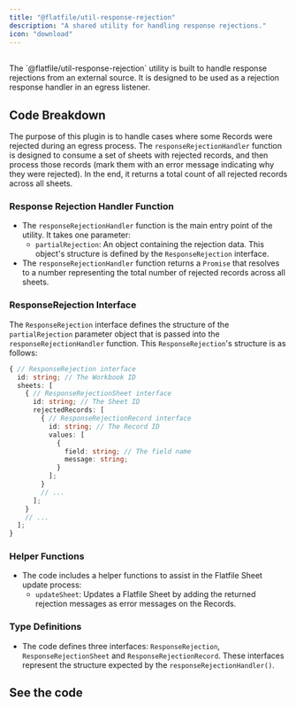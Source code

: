 ```yaml
---
title: "@flatfile/util-response-rejection"
description: "A shared utility for handling response rejections."
icon: "download"
---
```


<CardGroup cols={1}>
  <Card title="@flatfile/util-response-rejection" icon="download">
    <br />
    The `@flatfile/util-response-rejection` utility is built to handle response rejections
    from an external source. It is designed to be used as a rejection response handler
    in an egress listener.
  </Card>
</CardGroup>

## Code Breakdown

The purpose of this plugin is to handle cases where some Records were rejected during an egress process. The `responseRejectionHandler` function is designed to consume a set of sheets with rejected records, and then process those records (mark them with an error message indicating why they were rejected). In the end, it returns a total count of all rejected records across all sheets.

### **Response Rejection Handler Function**

- The `responseRejectionHandler` function is the main entry point of the utility. It takes one parameter:
  - `partialRejection`: An object containing the rejection data. This object's structure is defined by the `ResponseRejection` interface.
- The `responseRejectionHandler` function returns a `Promise` that resolves to a number representing the total number of rejected records across all sheets.

### **ResponseRejection Interface**

The `ResponseRejection` interface defines the structure of the `partialRejection` parameter object that is passed into the `responseRejectionHandler` function. This `ResponseRejection`'s structure is as follows:

```ts
{ // ResponseRejection interface
  id: string; // The Workbook ID
  sheets: [
    { // ResponseRejectionSheet interface
      id: string; // The Sheet ID
      rejectedRecords: [
        { // ResponseRejectionRecord interface
          id: string; // The Record ID
          values: [
            {
              field: string; // The field name
              message: string;
            }
          ];
        }
        // ...
      ];
    }
    // ...
  ];
}
```

### **Helper Functions**

- The code includes a helper functions to assist in the Flatfile Sheet update process:
  - `updateSheet`: Updates a Flatfile Sheet by adding the returned rejection messages as error messages on the Records.

### **Type Definitions**

- The code defines three interfaces: `ResponseRejection`, `ResponseRejectionSheet` and `ResponseRejectionRecord`. These interfaces represent the structure expected by the `responseRejectionHandler()`.

## See the code

<CardGroup cols={2}>
  <Card
    title="@flatfile/util-response-rejection"
    href="https://github.com/FlatFilers/flatfile-plugins/tree/main/utils/response-rejection"
    icon="github"
  ></Card>
</CardGroup>
